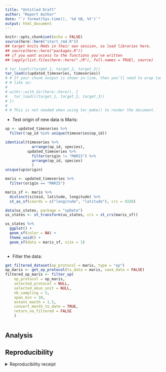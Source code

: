 ```yaml
---
title: "Untitled Draft"
author: "Report Author"
date: "`r format(Sys.time(), '%d %B, %Y')`"
output: html_document
---
```


```r
knitr::opts_chunk$set(echo = FALSE)
source(here::here("start_rmd.R"))
## target knits Rmds in their own session, so load libraries here.
## source(here::here("packages.R"))
## if you want access to the functions you've written
## lapply(list.files(here::here("./R"), full.names = TRUE), source)
```

```r
# tar_load(c(target_1, target_2, target_3))
tar_load(c(updated_timeseries, timeseries))
# # If your chunk output is shown in-line, then you'll need to wrap tar_load()
# # like so:
# 
# withr::with_dir(here::here(), {
#   tar_load(c(target_1, target_2, target_3))
# })
# 
# # This is not needed when using tar_make() to render the document.
```

- Test origin of new data is Maris:

```r
up <- updated_timeseries %>%
  filter(!op_id %in% unique(timeseries$op_id))

identical(timeseries %>%
            arrange(op_id, species),
          updated_timeseries %>%
            filter(origin != "MARIS") %>%
            arrange(op_id, species)
            )
unique(up$origin)
```

```r
maris <- updated_timeseries %>%
  filter(origin == "MARIS")
```

```r
maris_sf <- maris %>%
  distinct(siteid, latitude, longitude) %>%
  st_as_sf(coords = c("longitude", "latitude"), crs = 4326)

data(us_states, package = "spData")
us_states <- st_transform(us_states, crs = st_crs(maris_sf))

us_states %>%
  ggplot() +
  geom_sf(color = NA) +
  theme_void() +
  geom_sf(data = maris_sf, size = 1)
  
```

- Filter the data:

```r
get_filtered_dataset(op_protocol = maris, type = "op")
op_maris <- get_op_protocol(ts_data = maris, save_data = FALSE) 
filtered_op_maris <- filter_op(
    op_protocol = op_maris,
    selected_protocol = NULL,
    selected_abun_unit = NULL,
    nb_sampling = 5,
    span_min = 10,
    extent_month = 1.5,
    convert_month_to_date = TRUE,
    return_no_filtered = FALSE
    )
```

```r

```


## Analysis

## Reproducibility

<details><summary>Reproducibility receipt</summary>

```r
## datetime
Sys.time()

## repository
if(requireNamespace('git2r', quietly = TRUE)) {
  git2r::repository()
} else {
  c(
    system2("git", args = c("log", "--name-status", "-1"), stdout = TRUE),
    system2("git", args = c("remote", "-v"), stdout = TRUE)
  )
}

## session info
sessionInfo()
```

</details>

